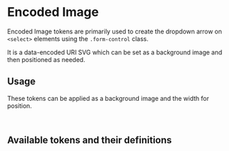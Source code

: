 
<Meta title="Tokens/Encoded Image" />

# Encoded Image

<div
  dangerouslySetInnerHTML={{
    __html: createSourceCodeLink({ link: 'core/tokens/base_tokens.scss' }).outerHTML,
  }}
></div>

Encoded Image tokens are primarily used to create the dropdown arrow on `<select>` elements using the `.form-control` class.

It is a data-encoded URI SVG which can be set as a background image and then positioned as needed.

<Canvas of={SelectStories.Default} />

## Usage

These tokens can be applied as a background image and the width for position.

```css
background: var(--op-encoded-images-dropdown-arrow) center right no-repeat;
```

## Available tokens and their definitions

<DesignTokenDocBlock categoryName="Encoded Images" viewType="card" />
